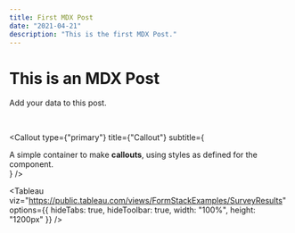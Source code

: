 ```yaml
---
title: First MDX Post
date: "2021-04-21"
description: "This is the first MDX Post."
---
```


# This is an MDX Post

Add your data to this post.

<br/>

<Callout
  type={"primary"}
  title={"Callout"}
  subtitle={
    <div>
      A simple container to make <strong>callouts</strong>, using styles as
      defined for the component.
    </div>
  }
/>

<Tableau
  viz="https://public.tableau.com/views/FormStackExamples/SurveyResults"
  options={{
    hideTabs: true,
    hideToolbar: true,
    width: "100%",
    height: "1200px"
  }}
/>
